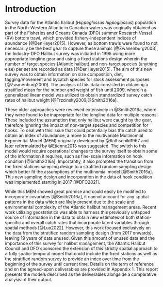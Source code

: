 # Introduction {#sec:introduction}


Survey data for the Atlantic halibut (*Hippoglossus hippoglossus*) population in the North-Western Atlantic in Canadian waters was originally obtained as part of the Fisheries and Oceans Canada (DFO) summer Research Vessel (RV) bottom trawl, which provided fishery-independent indices of abundance [@DenHeyer2015]. However, as bottom trawls were found to not necessarily be the best gear to capture these animals [@Zwanenburg2003], the Industry-DFO Halibut survey was initiated in 1998 using more appropriate longline gear and using a fixed stations design wherein the number of target species (Atlantic halibut) and non-target species (anything else) per set are recorded as data [@DenHeyer2015]. The aim of this new survey was to obtain information on size composition, diet, tagging/movement and bycatch species for stock assessment purposes [@Zwanenburg2000]. The analysis of this data consisted in obtaining a stratified mean for the number and weight of fish until 2009, wherein a generalized linear model was utilized to obtain standardized survey catch rates of halibut weight [@Trzcinsky2009,@Smith2016a].

These older approaches were reviewed extensively in @Smith2016a, where they were found to be inapropriate for the longline data for multiple reasons. These included the assumption that only halibut were caught by the gear, therefore ignoring the impact of non-target species and competition for hooks. To deal with this issue that could potentially bias the catch used to obtain an index of abundance, a move to the multivariate Multinomial Exponential Model (MEM) originally developed by @Rothschild1967 and later reformulated by @Etienne2013 was suggested. The switch to this model would require operational changes to the survey itself to obtain some of the information it requires, such as fine-scale information on hook condition [@Smith2016a]. Importantly, it also prompted the transition from the fixed stations sampling design to a stratified random sampling design which better fit the assumptions of the multinomial model [@Smith2016a]. This new sampling design and incorporation in the data of hook condition was implemented starting in 2017 [@DFO2021].

While this MEM showed great promise and could easily be modified to incorporate covariates [@Smith2016a], it cannot account for any spatial patterns in the data which are likely present due to the scale and environmental complexity of the Atlantic halibut management areas. Recent work utilizing geostatistics was able to harness this previously untapped source of information in the data to obtain new estimates of both station-specific and overall catch rates that incorporate latent variables through spatial methods [@Luo2022]. However, this work focused exclusively on the data from the stratified random sampling design (from 2017 onwards), leaving 19 years of data unused. Given this amount of unused data and the importance of this survey for halibut management, the Atlantic Halibut Council and DFO sponsored the extension of this strictly spatial approach to a fully spatio-temporal model that could include the fixed stations as well as the stratified random survey to provide an index over time from the beginning of the survey until current time. Details on the term of reference and on the agreed-upon deliverables are provided in Appendix 1. This report presents the models described as the deliverables alongside a comparative analysis of their output.



